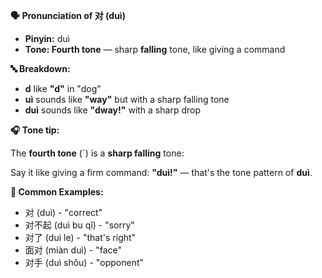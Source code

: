 **🗣️ Pronunciation of 对 (duì)**

- **Pinyin:** duì
- **Tone: Fourth tone** — sharp **falling** tone, like giving a command

**🔤 Breakdown:**

- **d** like **"d"** in "dog"
- **uì** sounds like **"way"** but with a sharp falling tone
- **duì** sounds like **"dway!"** with a sharp drop

**🎧 Tone tip:**

The **fourth tone** (ˋ) is a **sharp falling** tone:

Say it like giving a firm command: **"duì!"** — that's the tone pattern of **duì**.

**📝 Common Examples:**

- 对 (duì) - "correct"
- 对不起 (duì bu qǐ) - "sorry"
- 对了 (duì le) - "that's right"
- 面对 (miàn duì) - "face"
- 对手 (duì shǒu) - "opponent"
